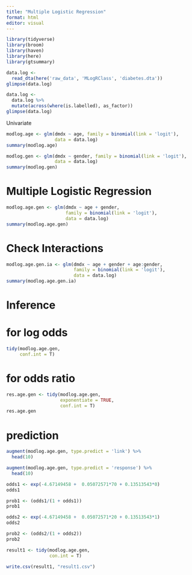 ```yaml
---
title: "Multiple Logistic Regression"
format: html
editor: visual
---
```

```r
library(tidyverse)
library(broom)
library(haven)
library(here)
library(gtsummary)
```


```r
data.log <- 
  read_dta(here('raw_data', 'MLogRClass', 'diabetes.dta'))
glimpse(data.log)
```


```r
data.log <- 
  data.log %>% 
  mutate(across(where(is.labelled), as_factor))
glimpse(data.log)
```

Univariate
```r
modlog.age <- glm(dmdx ~ age, family = binomial(link = 'logit'), 
                  data = data.log)
summary(modlog.age)
```


```r
modlog.gen <- glm(dmdx ~ gender, family = binomial(link = 'logit'), 
                  data = data.log)
summary(modlog.gen)
```

# Multiple Logistic Regression
```r
modlog.age.gen <- glm(dmdx ~ age + gender, 
                      family = binomial(link = 'logit'), 
                      data = data.log)
summary(modlog.age.gen)
```

# Check Interactions
```r
modlog.age.gen.ia <- glm(dmdx ~ age + gender + age:gender, 
                         family = binomial(link = 'logit'), 
                         data = data.log)
summary(modlog.age.gen.ia)
```
# Inference
# for log odds
```r
tidy(modlog.age.gen, 
     conf.int = T)
```

# for odds ratio
```r
res.age.gen <- tidy(modlog.age.gen, 
                    exponentiate = TRUE, 
                    conf.int = T) 
res.age.gen
```

# prediction
```r
augment(modlog.age.gen, type.predict = 'link') %>% 
  head(10)
```

```r
augment(modlog.age.gen, type.predict = 'response') %>%
  head(10)
```

```r
odds1 <- exp(-4.67149458 +  0.05072571*70 + 0.13513543*0) 
odds1
```

```r
prob1 <- (odds1/(1 + odds1)) 
prob1
```

```r
odds2 <- exp(-4.67149458 +  0.05072571*20 + 0.13513543*1) 
odds2
```

```r
prob2 <- (odds2/(1 + odds2)) 
prob2
```

```r
result1 <- tidy(modlog.age.gen,
                con.int = T)
```

```r
write.csv(result1, "result1.csv")
```

```r

```

```r

```

```r

```

```r

```

```r

```

```r

```

```r

```

```r

```

```r

```

```r

```
